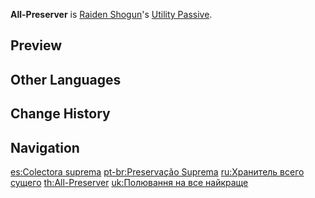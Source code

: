 {{Talent Infobox
|image         = Talent All-Preserver.png
|character     = Raiden Shogun
|type          = Utility Passive
|info          = [[Mora]] expended when ascending [[Swords]] and [[Polearms]] is decreased by 50%.
|utility1      = Ascension Cost Reduction
|utility2      = Weapon Ascension Cost Reduction
|utility3      = Sword Ascension Cost Reduction
|utility4      = Polearm Ascension Cost Reduction
|utility5      = Mora Cost Reduction
}}
'''All-Preserver''' is [[Raiden Shogun]]'s [[Utility Passive]].

==Preview==
{{Preview
|file=All-Preserver Preview
}}

==Other Languages==
{{Other Languages
|en      = All-Preserver
|zhs     = 天下名物狩
|zhs_rm  = Tiānxià Míngwù Shòu
|zht     = 天下名物狩
|zht_rm  = Tiānxià Míngwù Shòu
|zh_tl   = World Specialty Hunting
|ja      = 天下名物狩り
|ja_rm   = Tenka Meibutsu Kari{{Assumed}}
|ja_tl   = World Specialties Hunt
|ko      = 천하명물 사냥
|ko_rm   = Cheonhamyeongmul Sanyang
|ko_tl   = World Specialty Hunting
|es      = Colectora suprema
|es_tl   = Supreme Collector
|fr      = Préservation suprême
|fr_tl   = Supreme Preservation
|ru      = Хранитель всего сущего
|ru_tl   = Preserver of All Things
|th      = All-Preserver
|vi      = Kẻ Trấn Giữ Thiên Hạ
|vi_tl   = 
|de      = Weltberühmte Bewahrerin
|de_tl   = Worldreknown Preserver
|id      = All-Preserver
|pt      = Preservação Suprema
|pt_tl   = 
}}

==Change History==
{{Change History|2.1}}

==Navigation==
{{Talent Navbox|Raiden Shogun}}

[[es:Colectora suprema]]
[[pt-br:Preservação Suprema]]
[[ru:Хранитель всего сущего]]
[[th:All-Preserver]]
[[uk:Полювання на все найкраще]]